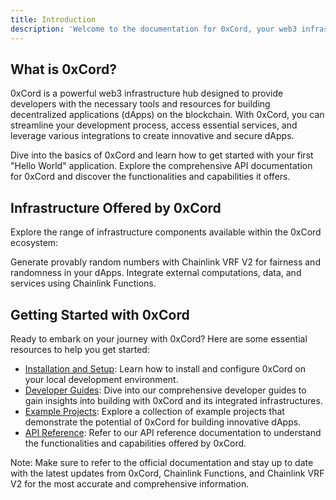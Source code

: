 ```yaml
---
title: Introduction
description: 'Welcome to the documentation for 0xCord, your web3 infrastructure hub. Get started building decentralized applications with ease.'
---
```


## What is 0xCord?

0xCord is a powerful web3 infrastructure hub designed to provide developers with the necessary tools and resources for building decentralized applications (dApps) on the blockchain. With 0xCord, you can streamline your development process, access essential services, and leverage various integrations to create innovative and secure dApps.

<CardGroup cols={2}>
  <Card
    title="Hello World: Get Started with 0xCord"
    icon="rocket"
    href="/hello-world"
  >
    Dive into the basics of 0xCord and learn how to get started with your first "Hello World" application.
  </Card>
  <Card
    title="API Documentation"
    icon="code"
    href="/api-reference"
  >
    Explore the comprehensive API documentation for 0xCord and discover the functionalities and capabilities it offers.
  </Card>
</CardGroup>

## Infrastructure Offered by 0xCord

Explore the range of infrastructure components available within the 0xCord ecosystem:

<CardGroup cols={2}>
  <Card
    title="Chainlink VRF V2"
    icon="dice"
    href="/infrastructure/chainlink-vrf-v2"
  >
    Generate provably random numbers with Chainlink VRF V2 for fairness and randomness in your dApps.
  </Card>
  <Card
    title="Chainlink Functions"
    icon="code-branch"
    href="/infrastructure/chainlink-functions"
  >
    Integrate external computations, data, and services using Chainlink Functions.
  </Card>
</CardGroup>

## Getting Started with 0xCord

Ready to embark on your journey with 0xCord? Here are some essential resources to help you get started:

- [Installation and Setup](https://0xCord.com/docs/installation): Learn how to install and configure 0xCord on your local development environment.
- [Developer Guides](https://0xCord.com/docs/developer-guides): Dive into our comprehensive developer guides to gain insights into building with 0xCord and its integrated infrastructures.
- [Example Projects](https://0xCord.com/docs/examples): Explore a collection of example projects that demonstrate the potential of 0xCord for building innovative dApps.
- [API Reference](https://0xCord.com/docs/api-reference): Refer to our API reference documentation to understand the functionalities and capabilities offered by 0xCord.

Note: Make sure to refer to the official documentation and stay up to date with the latest updates from 0xCord, Chainlink Functions, and Chainlink VRF V2 for the most accurate and comprehensive information.
